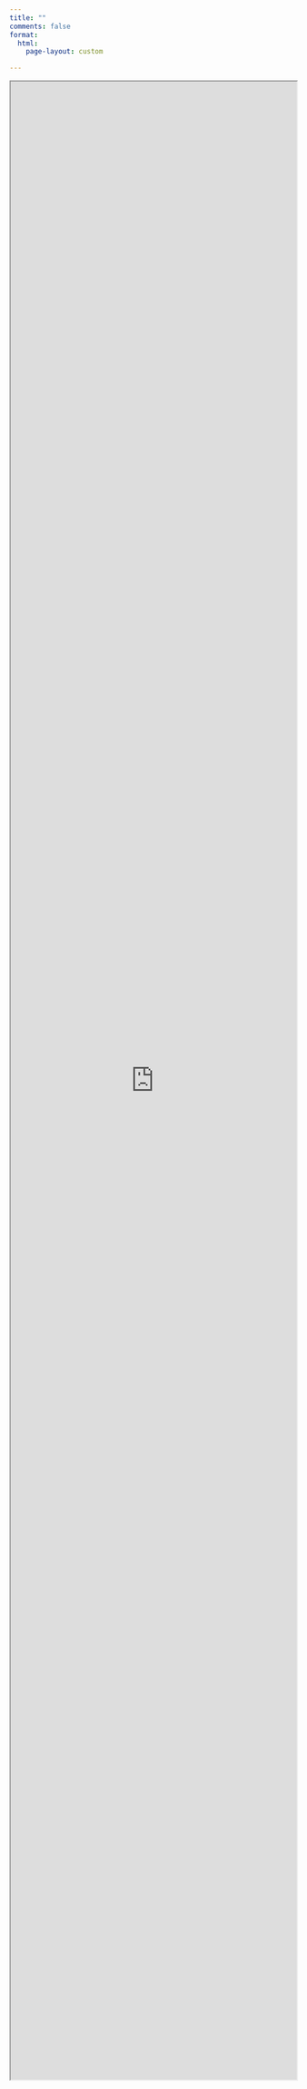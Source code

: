 ```yaml
---
title: ""
comments: false
format:
  html:
    page-layout: custom

---
```

<div class="page-layout-custom" style="height:88vh">
<iframe src="https://nem_dash.itkservices2.com" title="nem-dash" height=100% width=100% ></iframe> 
</div>